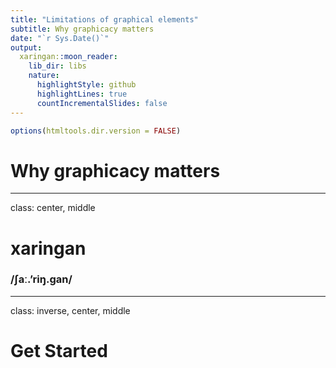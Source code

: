 ```yaml
---
title: "Limitations of graphical elements"
subtitle: Why graphicacy matters
date: "`r Sys.Date()`"
output:
  xaringan::moon_reader:
    lib_dir: libs
    nature:
      highlightStyle: github
      highlightLines: true
      countIncrementalSlides: false
---
```


```r
options(htmltools.dir.version = FALSE)
```






# Why graphicacy matters




---

class: center, middle

# xaringan

### /ʃaː.'riŋ.ɡan/

---
class: inverse, center, middle

# Get Started



